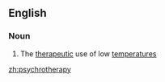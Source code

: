 ==English==

===Noun===
{{en-noun|psychrotherapies}}

# The [[therapeutic]] use of low [[temperature]]s

[[zh:psychrotherapy]]